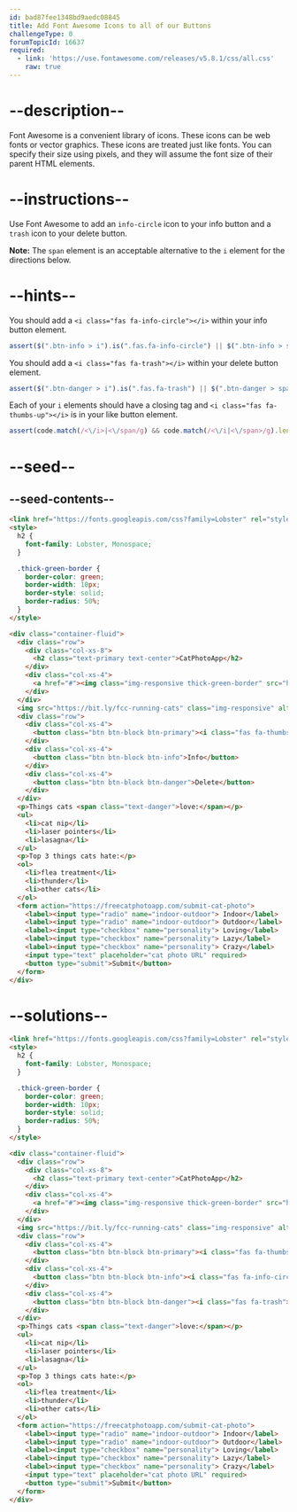```yaml
---
id: bad87fee1348bd9aedc08845
title: Add Font Awesome Icons to all of our Buttons
challengeType: 0
forumTopicId: 16637
required:
  - link: 'https://use.fontawesome.com/releases/v5.8.1/css/all.css'
    raw: true
---
```


# --description--

Font Awesome is a convenient library of icons. These icons can be web fonts or vector graphics. These icons are treated just like fonts. You can specify their size using pixels, and they will assume the font size of their parent HTML elements.

# --instructions--

Use Font Awesome to add an `info-circle` icon to your info button and a `trash` icon to your delete button.

**Note:** The `span` element is an acceptable alternative to the `i` element for the directions below.

# --hints--

You should add a `<i class="fas fa-info-circle"></i>` within your info button element.

```js
assert($(".btn-info > i").is(".fas.fa-info-circle") || $(".btn-info > span").is(".fas.fa-info-circle"));
```

You should add a `<i class="fas fa-trash"></i>` within your delete button element.

```js
assert($(".btn-danger > i").is(".fas.fa-trash") || $(".btn-danger > span").is(".fas.fa-trash"));
```

Each of your `i` elements should have a closing tag and `<i class="fas fa-thumbs-up"></i>` is in your like button element.

```js
assert(code.match(/<\/i>|<\/span/g) && code.match(/<\/i|<\/span>/g).length > 2 && ($(".btn-primary > i").is(".fas.fa-thumbs-up") || $(".btn-primary > span").is(".fas.fa-thumbs-up")));
```

# --seed--

## --seed-contents--

```html
<link href="https://fonts.googleapis.com/css?family=Lobster" rel="stylesheet" type="text/css">
<style>
  h2 {
    font-family: Lobster, Monospace;
  }

  .thick-green-border {
    border-color: green;
    border-width: 10px;
    border-style: solid;
    border-radius: 50%;
  }
</style>

<div class="container-fluid">
  <div class="row">
    <div class="col-xs-8">
      <h2 class="text-primary text-center">CatPhotoApp</h2>
    </div>
    <div class="col-xs-4">
      <a href="#"><img class="img-responsive thick-green-border" src="https://bit.ly/fcc-relaxing-cat" alt="A cute orange cat lying on its back."></a>
    </div>
  </div>
  <img src="https://bit.ly/fcc-running-cats" class="img-responsive" alt="Three kittens running towards the camera.">
  <div class="row">
    <div class="col-xs-4">
      <button class="btn btn-block btn-primary"><i class="fas fa-thumbs-up"></i> Like</button>
    </div>
    <div class="col-xs-4">
      <button class="btn btn-block btn-info">Info</button>
    </div>
    <div class="col-xs-4">
      <button class="btn btn-block btn-danger">Delete</button>
    </div>
  </div>
  <p>Things cats <span class="text-danger">love:</span></p>
  <ul>
    <li>cat nip</li>
    <li>laser pointers</li>
    <li>lasagna</li>
  </ul>
  <p>Top 3 things cats hate:</p>
  <ol>
    <li>flea treatment</li>
    <li>thunder</li>
    <li>other cats</li>
  </ol>
  <form action="https://freecatphotoapp.com/submit-cat-photo">
    <label><input type="radio" name="indoor-outdoor"> Indoor</label>
    <label><input type="radio" name="indoor-outdoor"> Outdoor</label>
    <label><input type="checkbox" name="personality"> Loving</label>
    <label><input type="checkbox" name="personality"> Lazy</label>
    <label><input type="checkbox" name="personality"> Crazy</label>
    <input type="text" placeholder="cat photo URL" required>
    <button type="submit">Submit</button>
  </form>
</div>
```

# --solutions--

```html
<link href="https://fonts.googleapis.com/css?family=Lobster" rel="stylesheet" type="text/css">
<style>
  h2 {
    font-family: Lobster, Monospace;
  }

  .thick-green-border {
    border-color: green;
    border-width: 10px;
    border-style: solid;
    border-radius: 50%;
  }
</style>

<div class="container-fluid">
  <div class="row">
    <div class="col-xs-8">
      <h2 class="text-primary text-center">CatPhotoApp</h2>
    </div>
    <div class="col-xs-4">
      <a href="#"><img class="img-responsive thick-green-border" src="https://bit.ly/fcc-relaxing-cat" alt="A cute orange cat lying on its back."></a>
    </div>
  </div>
  <img src="https://bit.ly/fcc-running-cats" class="img-responsive" alt="Three kittens running towards the camera.">
  <div class="row">
    <div class="col-xs-4">
      <button class="btn btn-block btn-primary"><i class="fas fa-thumbs-up"></i> Like</button>
    </div>
    <div class="col-xs-4">
      <button class="btn btn-block btn-info"><i class="fas fa-info-circle"></i> Info</button>
    </div>
    <div class="col-xs-4">
      <button class="btn btn-block btn-danger"><i class="fas fa-trash"></i> Delete</button>
    </div>
  </div>
  <p>Things cats <span class="text-danger">love:</span></p>
  <ul>
    <li>cat nip</li>
    <li>laser pointers</li>
    <li>lasagna</li>
  </ul>
  <p>Top 3 things cats hate:</p>
  <ol>
    <li>flea treatment</li>
    <li>thunder</li>
    <li>other cats</li>
  </ol>
  <form action="https://freecatphotoapp.com/submit-cat-photo">
    <label><input type="radio" name="indoor-outdoor"> Indoor</label>
    <label><input type="radio" name="indoor-outdoor"> Outdoor</label>
    <label><input type="checkbox" name="personality"> Loving</label>
    <label><input type="checkbox" name="personality"> Lazy</label>
    <label><input type="checkbox" name="personality"> Crazy</label>
    <input type="text" placeholder="cat photo URL" required>
    <button type="submit">Submit</button>
  </form>
</div>
```
